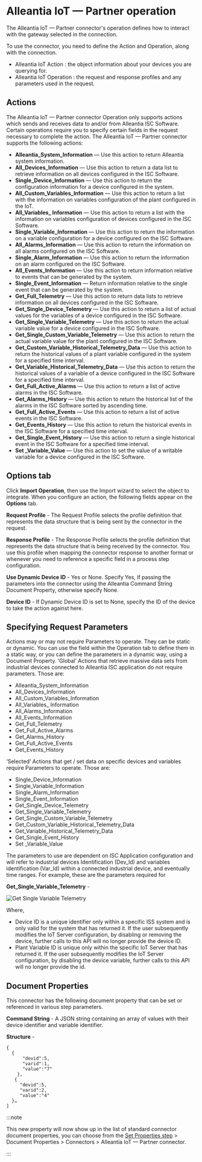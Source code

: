 
# Alleantia IoT — Partner operation

<head>
  <meta name="guidename" content="Integration"/>
  <meta name="context" content="GUID-95163fd4-ffc9-4068-9283-79bacd583f58"/>
</head>


The Alleantia IoT — Partner connector's operation defines how to interact with the gateway selected in the connection.

To use the connector, you need to define the Action and Operation, along with the connection.

-   Alleantia IoT Action : the object information about your devices you are querying for.
-   Alleantia IoT Operation : the request and response profiles and any parameters used in the request.

## Actions

The Alleantia IoT — Partner connector Operation only supports actions which sends and receives data to and/or from Alleantia ISC Software. Certain operations require you to specify certain fields in the request necessary to complete the action. The Alleantia IoT — Partner connector supports the following actions:

-   **Alleantia\_System\_Information** — Use this action to return Alleantia system information.
-   **All\_Devices\_Information** — Use this action to return a data list to retrieve information on all devices configured in the ISC Software.
-   **Single\_Device\_Information** — Use this action to return the configuration information for a device configured in the system.
-   **All\_Custom\_Variables\_Information** — Use this action to return a list with the information on variables configuration of the plant configured in the IoT.
-   **All\_Variables\_ Information** — Use this action to return a list with the information on variables configuration of devices configured in the ISC Software.
-   **Single\_Variable\_Information** — Use this action to return the information on a variable configuration for a device configured on the ISC Software.
-   **All\_Alarms\_Information** — Use this action to return the information on all alarms configured on the ISC Software.
-   **Single\_Alarm\_Information** — Use this action to return the information on an alarm configured on the ISC Software.
-   **All\_Events\_Information** — Use this action to return information relative to events that can be generated by the system.
-   **Single\_Event\_Information** — Return information relative to the single event that can be generated by the system.
-   **Get\_Full\_Telemetry** — Use this action to return data lists to retrieve information on all devices configured in the ISC Software.
-   **Get\_Single\_Device\_Telemetry** — Use this action to return a list of actual values for the variables of a device configured in the ISC Software.
-   **Get\_Single\_Variable\_Telemetry** — Use this action to return the actual variable value for a device configured in the ISC Software.
-   **Get\_Single\_Custom\_Variable\_Telemetry** — Use this action to return the actual variable value for the plant configured in the ISC Software.
-   **Get\_Custom\_Variable\_Historical\_Telemetry\_Data** — Use this action to return the historical values of a plant variable configured in the system for a specified time interval.
-   **Get\_Variable\_Historical\_Telemetry\_Data** — Use this action to return the historical values of a variable of a device configured in the ISC Software for a specified time interval.
-   **Get\_Full\_Active\_Alarms** — Use this action to return a list of active alarms in the ISC Software.
-   **Get\_Alarms\_History** — Use this action to return the historical list of the alarms in the ISC Software sorted by ascending time.
-   **Get\_Full\_Active\_Events** — Use this action to return a list of active events in the ISC Software.
-   **Get\_Events\_History** — Use this action to return the historical events in the ISC Software for a specified time interval.
-   **Get\_Single\_Event\_History** — Use this action to return a single historical event in the ISC Software for a specified time interval.
-   **Set \_Variable\_Value** — Use this action to set the value of a writable variable for a device configured in the ISC Software.

## Options tab

Click **Import Operation**, then use the Import wizard to select the object to integrate. When you configure an action, the following fields appear on the **Options** tab.



**Request Profile** - 
The Request Profile selects the profile definition that represents the data structure that is being sent by the connector in the request.

**Response Profile** - 
The Response Profile selects the profile definition that represents the data structure that is being received by the connector. You use this profile when mapping the connector response to another format or whenever you need to reference a specific field in a process step configuration.
 
**Use Dynamic Device ID** - 
Yes or None. Specify Yes, if passing the parameters into the connector using the Alleantia Command String Document Property, otherwise specify None.

**Device ID** - 
If Dynamic Device ID is set to None, specify the ID of the device to take the action against here.

## Specifying Request Parameters

Actions may or may not require Parameters to operate. They can be static or dynamic. You can use the field within the Operation tab to define them in a static way, or you can define the parameters in a dynamic way, using a Document Property. ‘Global’ Actions that retrieve massive data sets from industrial devices connected to Alleantia ISC application do not require parameters. Those are:

-   Alleantia\_System\_Information
-   All\_Devices\_Information
-   All\_Custom\_Variables\_Information
-   All\_Variables\_ Information
-   All\_Alarms\_Information
-   All\_Events\_Information
-   Get\_Full\_Telemetry
-   Get\_Full\_Active\_Alarms
-   Get\_Alarms\_History
-   Get\_Full\_Active\_Events
-   Get\_Events\_History

‘Selected’ Actions that get / set data on specific devices and variables require Parameters to operate. Those are:

-   Single\_Device\_Information
-   Single\_Variable\_Information
-   Single\_Alarm\_Information
-   Single\_Event\_Information
-   Get\_Single\_Device\_Telemetry
-   Get\_Single\_Variable\_Telemetry
-   Get\_Single\_Custom\_Variable\_Telemetry
-   Get\_Custom\_Variable\_Historical\_Telemetry\_Data
-   Get\_Variable\_Historical\_Telemetry\_Data
-   Get\_Single\_Event\_History
-   Set \_Variable\_Value

The parameters to use are dependent on ISC Application configuration and will refer to industrial devices Identification \(Dev\_Id\) and variables identification \(Var\_Id\) within a connected industrial device, and eventually time ranges. For example, these are the parameters required for

**Get\_Single\_Variable\_Telemetry** - 

![Get Single Variable Telemetry](../Images/IoT_2_db90c4e9-e5a3-4cff-90c6-3b0b085feb13.JPG)

Where,

-   Device ID is a unique identifier only within a specific ISS system and is only valid for the system that has returned it. If the user subsequently modifies the IoT Server configuration, by disabling or removing the device, further calls to this API will no longer provide the device ID.
-   Plant Variable ID is unique only within the specific IoT Server that has returned it. If the user subsequently modifies the IoT Server configuration, by disabling the device variable, further calls to this API will no longer provide the id.

## Document Properties

This connector has the following document property that can be set or referenced in various step parameters.

**Command String** -  A JSON string containing an array of values with their device identifier and variable identifier.

**Structure** - 

``` {#codeblock_eqb_g1s_lpb}
{
  {
      "devid":5, 
      "varid":1,
      "value":"7"
    },
   {
     "devid":5,
     "varid":2,
     "value":"4"
  }…
]
```
:::note

This new property will now show up in the list of standard connector document properties, you can choose from the [Set Properties step](../Process%20building/r-atm-Set_Properties_shape_d99aaa70-ed9a-4792-b641-b94aea1254b9.md) \> Document Properties \> Connectors \> Alleantia IoT — Partner connector.

:::

<OperationEnd />